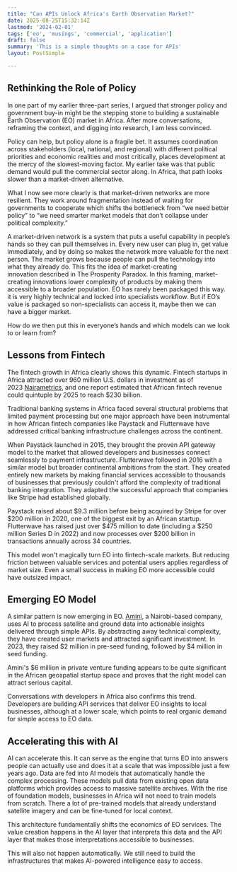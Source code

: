 ```yaml
---
title: "Can APIs Unlock Africa's Earth Observation Market?"
date: 2025-08-25T15:32:14Z
lastmod: '2024-02-01'
tags: ['eo', 'musings', 'commercial', 'application']
draft: false
summary: 'This is a simple thoughts on a case for APIs'
layout: PostSimple

---
```

## Rethinking the Role of Policy

In one part of my earlier three-part series, I argued that stronger policy and government buy-in might be the stepping stone to building a
sustainable Earth Observation (EO) market in Africa. After more conversations, reframing the context, and digging into research, I am less convinced.

Policy can help, but policy alone is a fragile bet. It assumes coordination across stakeholders (local, national, and regional) with different political
priorities and economic realities and most critically, places development at the mercy of the slowest-moving factor. My earlier take was that public demand 
would pull the commercial sector along. In Africa, that path looks slower than a market-driven alternative.

What I now see more clearly is that market-driven networks are more resilient. They work around fragmentation instead of waiting for governments to cooperate 
which shifts the bottleneck from “we need better policy” to “we need smarter market models that don’t collapse under political complexity.” 

A market-driven network is a system that puts a useful capability in people’s hands so they can pull themselves in. Every new user can plug in, get value 
immediately, and by doing so makes the network more valuable for the next person. The market grows because people can pull the technology into what they already do.
This fits the idea of market-creating innovation described in The Prosperity Paradox. In this framing, market-creating innovations lower complexity of products by 
making them accessible to a broader population. EO has rarely been packaged this way. it is very highly technical and locked into specialists workflow. But if EO’s
value is packaged so non-specialists can access it, maybe then we can have a bigger market.

How do we then put this in everyone’s hands and which models can we look to or learn from?

## Lessons from Fintech

The fintech growth in Africa clearly shows this dynamic. Fintech startups in Africa attracted over 960 million U.S. dollars in investment as of 2023 [Nairametrics](https://nairametrics.com/2021/04/19/how-api-fintech-startups-are-driving-access-to-financial-data-across-africa-ceo-mono/), 
and one report estimated that African fintech revenue could quintuple by 2025 to reach $230 billion.

Traditional banking systems in Africa faced several structural problems that limited payment processing but one major approach have been instrumental in how African 
fintech companies like Paystack and Flutterwave have addressed critical banking infrastructure challenges across the continent. 

When Paystack launched in 2015, they brought the proven API gateway model to the market  that allowed developers and businesses connect seamlessly to payment infrastructure. 
Flutterwave followed in 2016 with a similar model but broader continental ambitions from the start. They created entirely new markets by making financial services accessible 
to thousands of businesses that previously couldn't afford the complexity of traditional banking integration. They adapted the successful approach that companies like Stripe had 
established globally.

Paystack raised about $9.3 million before being acquired by Stripe for over $200 million in 2020, one of the biggest exit by an African startup. Flutterwave has raised just over $475 million to date
(including a $250 million Series D in 2022) and now processes over $200 billion in transactions annually across 34 countries. 

This model won't magically turn EO into fintech-scale markets. But reducing friction between valuable services and potential users applies regardless of market size. Even a small 
success in making EO more accessible could have outsized impact.

## Emerging EO Model

A similar pattern is now emerging in EO. [Amini](https://www.amini.ai), a Nairobi-based company, uses AI to process satellite and ground data into actionable insights delivered through 
simple APIs. By abstracting away technical complexity, they have created user markets and attracted significant investment.  In 2023, they raised $2 million in pre-seed funding, followed 
by $4 million in seed funding.

Amini's $6 million in private venture funding appears to be quite significant in the African geospatial startup space and proves that the right model can attract serious capital.

Conversations with developers in Africa also confirms this trend. Developers are building API services that deliver EO insights to local businesses, although at a lower scale, which points 
to real organic demand for simple access to EO data.

## Accelerating this with AI

AI can accelerate this. It can serve as the engine that turns EO into answers people can actually use and does it at a scale that was impossible just a few years ago. Data are fed into AI models 
that automatically handle the complex processing. These models pull data from existing open data platforms which provides access to massive satellite archives. With the rise of foundation models,
businesses in Africa will not need to train models from scratch. There a lot of pre-trained models that already understand satellite imagery and can be fine-tuned for local context.

This architecture fundamentally shifts the economics of EO services. The value creation happens in the AI layer that interprets this data and the API layer that makes those interpretations accessible to businesses.

This will also not happen automatically. We still need to build the infrastructures that makes AI-powered intelligence easy to access.